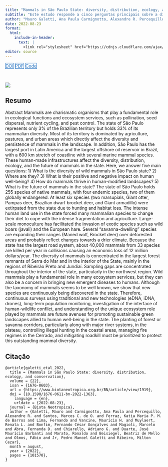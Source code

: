 ```yaml
---
title: "Mammals in São Paulo State: diversity, distribution, ecology, and conservation"
subtitle: "Este estudo responde a cinco perguntas principais sobre a diversidade, distribuição, impacto, adaptação e futuro dos mamíferos silvestres no Estado de São Paulo."
author: "Mauro Galetti, Ana Paula Carmignotto, Alexandre R. Percequillo, Marcos C. de O. Santos, Katia Maria P. M. de Barros Ferraz, Fernando Lima, Maurício H. Vancine, Renata L. Muylaert, Fernando César Gonçalves Bonfim, Marcelo Magioli, Fernanda D. Abra, Adriano G. Chiarello, José Maurício Barbanti Duarte, Ronaldo Morato, Beatriz de Mello Beisiegel, Fábio Olmos, Pedro Manoel Galetti Jr. & Milton Cezar Ribeiro"
date: 2022-08-23
format:
  html:
    include-in-header: 
      text: |
        <link rel="stylesheet" href="https://cdnjs.cloudflare.com/ajax/libs/font-awesome/6.5.0/css/all.min.css">
editor: source
---
```


<div class="mt-4 d-flex flex-row flex-wrap gap-1 justify-content-left justify-content-sm-start" role="group" aria-label="Links">
  <a href="https://doi.org/10.1590/1676-0611-bn-2022-1363" class="btn btn-custom text-capitalize" target="_blank"><i class="ai ai-doi me-1"></i>DOI</a>
  <a href="/publications/2022-galetti-etal.pdf" class="btn btn-custom text-capitalize" target="_blank"><i class="bi bi-file-earmark-pdf me-1"></i>PDF</a>
  <a href="https://github.com/LEEClab/ms_mammals_sp_spatial_analysis" class="btn btn-custom text-capitalize" target="_blank"><i class="fab fa-github me-1"></i>Code</a>
</div>

<style>
  .btn-custom {
    background-color: white;
    border: 1px solid #1c6cbe; /* Borda azul */
    color: #1c6cbe; /* Texto azul */
    transition: background-color 0.3s, color 0.3s;
  }
  .btn-custom:hover {
    background-color: #1c6cbe; /* Cor de fundo azul ao passar o mouse */
    color: white; /* Texto branco */
  }
</style>

<br> 

![](featured.png)

## Resumo

Abstract Mammals are charismatic organisms that play a fundamental role in ecological functions and ecosystem services, such as pollination, seed dispersal, nutrient cycling, and pest control. The state of São Paulo represents only 3% of the Brazilian territory but holds 33% of its mammalian diversity. Most of its territory is dominated by agriculture, pastures, and urban areas which directly affect the diversity and persistence of mammals in the landscape. In addition, São Paulo has the largest port in Latin America and the largest offshore oil reservoir in Brazil, with a 600 km stretch of coastline with several marine mammal species. These human-made infrastructures affect the diversity, distribution, ecology, and the future of mammals in the state. Here, we answer five main questions: 1) What is the diversity of wild mammals in São Paulo state? 2) Where are they? 3) What is their positive and negative impact on human well-being? 4) How do mammals thrive in human-modified landscapes? 5) What is the future of mammals in the state? The state of São Paulo holds 255 species of native mammals, with four endemic species, two of them globally endangered. At least six species (two marsupials, Giant otter, Pampas deer, Brazilian dwarf brocket deer, and Giant armadillo) were extirpated from the state due to hunting and habitat loss. The intense human land use in the state forced many mammalian species to change their diet to cope with the intense fragmentation and agriculture. Large-scale monoculture has facilitated the invasion of exotic species such as wild boars (javali) and the European hare. Several “savanna-dwelling” species are expanding their ranges (Maned wolf, Brocket deer) over deforested areas and probably reflect changes towards a drier climate. Because the state has the largest road system, about 40,000 mammals from 33 species are killed per year in collisions causing an economic loss of 12 million dollars/year. The diversity of mammals is concentrated in the largest forest remnants of Serra do Mar and in the interior of the State, mainly in the regions of Ribeirão Preto and Jundiaí. Sampling gaps are concentrated throughout the interior of the state, particularly in the northwest region. Wild mammals play a fundamental role in many ecosystem services, but they can also be a concern in bringing new emergent diseases to humans. Although the taxonomy of mammals seems to be well known, we show that new species are continuously being discovered in the state. Therefore, continuous surveys using traditional and new technologies (eDNA, iDNA, drones), long-term population monitoring, investigation of the interface of human-wildlife conflict, and understanding of the unique ecosystem role played by mammals are future avenues for promoting sustainable green landscapes allied to human well-being in the state. The planting of forest or savanna corridors, particularly along with major river systems, in the plateau, controlling illegal hunting in the coastal areas, managing fire regimes in the Cerrado, and mitigating roadkill must be prioritized to protect this outstanding mammal diversity.

## Citação

```
@article{galetti_etal_2022,
  title = {Mammals in São Paulo State: diversity, distribution, ecology, and conservation},
  volume = {22},
  issn = {1676-0603},
  url = {https://www.biotaneotropica.org.br/BN/article/view/1919},
  doi = {10.1590/1676-0611-bn-2022-1363},
    language = {en},
    urldate = {2022-08-23},
  journal = {Biota Neotropica},
  author = {Galetti, Mauro and Carmignotto, Ana Paula and Percequillo, Alexandre R. and Santos, Marcos C. de O. and Ferraz, Katia Maria P. M. de Barros and Lima, Fernando and Vancine, Maurício H. and Muylaert, Renata L. and Bonfim, Fernando César Gonçalves and Magioli, Marcelo and Abra, Fernanda D. and Chiarello, Adriano G. and Duarte, José Maurício Barbanti and Morato, Ronaldo and Beisiegel, Beatriz de Mello and Olmos, Fábio and Jr, Pedro Manoel Galetti and Ribeiro, Milton Cezar},
  month = august,
  year = {2022},
  pages = {101570},
}
```
